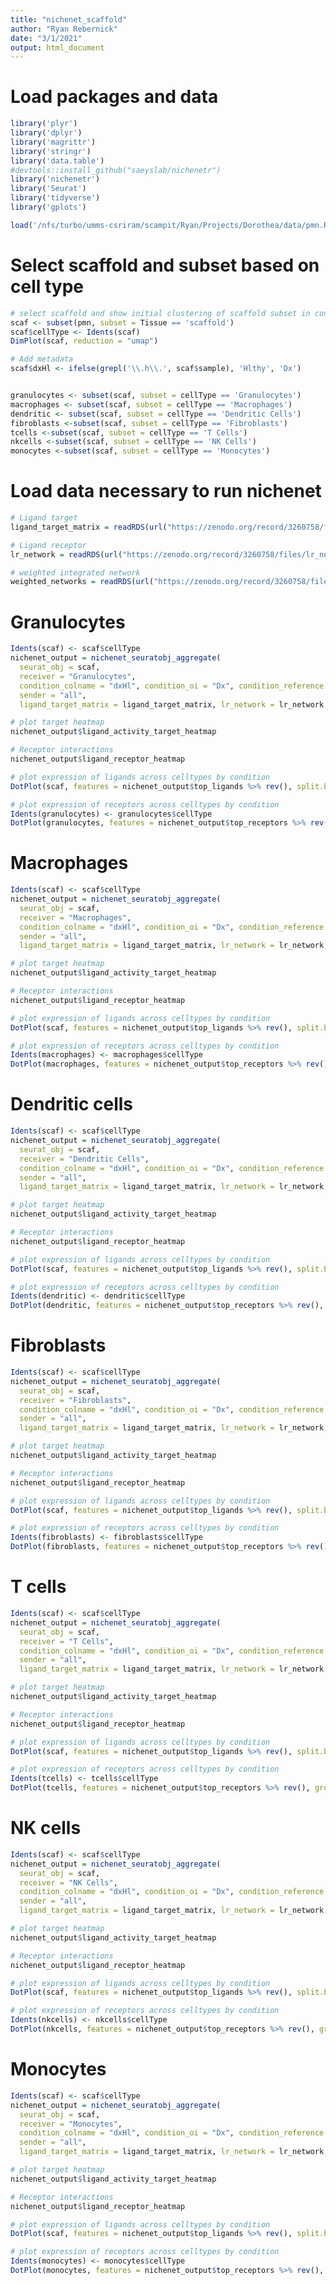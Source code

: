 ```yaml
---
title: "nichenet_scaffold"
author: "Ryan Rebernick"
date: "3/1/2021"
output: html_document
---
```


# Load packages and data
```r
library('plyr')
library('dplyr')
library('magrittr')
library('stringr')
library('data.table')
#devtools::install_github("saeyslab/nichenetr")
library('nichenetr')
library('Seurat')
library('tidyverse')
library('gplots')

load('/nfs/turbo/umms-csriram/scampit/Ryan/Projects/Dorothea/data/pmn.Robj')

```


# Select scaffold and subset based on cell type
```r

# select scaffold and show initial clustering of scaffold subset in context of all data
scaf <- subset(pmn, subset = Tissue == 'scaffold')
scaf$cellType <- Idents(scaf)
DimPlot(scaf, reduction = "umap")

# Add metadata
scaf$dxHl <- ifelse(grepl('\\.h\\.', scaf$sample), 'Hlthy', 'Dx')


granulocytes <- subset(scaf, subset = cellType == 'Granulocytes')
macrophages <- subset(scaf, subset = cellType == 'Macrophages')
dendritic <- subset(scaf, subset = cellType == 'Dendritic Cells')
fibroblasts <-subset(scaf, subset = cellType == 'Fibroblasts')
tcells <-subset(scaf, subset = cellType == 'T Cells')
nkcells <-subset(scaf, subset = cellType == 'NK Cells')
monocytes <-subset(scaf, subset = cellType == 'Monocytes')


```


# Load data necessary to run nichenet
```r
# Ligand target
ligand_target_matrix = readRDS(url("https://zenodo.org/record/3260758/files/ligand_target_matrix.rds"))

# Ligand receptor
lr_network = readRDS(url("https://zenodo.org/record/3260758/files/lr_network.rds"))

# weighted integrated network
weighted_networks = readRDS(url("https://zenodo.org/record/3260758/files/weighted_networks.rds"))


```

# Granulocytes
```r

Idents(scaf) <- scaf$cellType
nichenet_output = nichenet_seuratobj_aggregate(
  seurat_obj = scaf, 
  receiver = "Granulocytes", 
  condition_colname = "dxHl", condition_oi = "Dx", condition_reference = "Hlthy", 
  sender = "all", 
  ligand_target_matrix = ligand_target_matrix, lr_network = lr_network, weighted_networks = weighted_networks, organism = "mouse")

# plot target heatmap
nichenet_output$ligand_activity_target_heatmap

# Receptor interactions
nichenet_output$ligand_receptor_heatmap

# plot expression of ligands across celltypes by condition
DotPlot(scaf, features = nichenet_output$top_ligands %>% rev(), split.by = "dxHl", dot.min = .1) + RotatedAxis()

# plot expression of receptors across celltypes by condition
Idents(granulocytes) <- granulocytes$cellType
DotPlot(granulocytes, features = nichenet_output$top_receptors %>% rev(), group.by = "dxHl", dot.min = .1) + RotatedAxis()

```

# Macrophages
```r

Idents(scaf) <- scaf$cellType
nichenet_output = nichenet_seuratobj_aggregate(
  seurat_obj = scaf, 
  receiver = "Macrophages", 
  condition_colname = "dxHl", condition_oi = "Dx", condition_reference = "Hlthy", 
  sender = "all", 
  ligand_target_matrix = ligand_target_matrix, lr_network = lr_network, weighted_networks = weighted_networks, organism = "mouse")

# plot target heatmap
nichenet_output$ligand_activity_target_heatmap

# Receptor interactions
nichenet_output$ligand_receptor_heatmap

# plot expression of ligands across celltypes by condition
DotPlot(scaf, features = nichenet_output$top_ligands %>% rev(), split.by = "dxHl", dot.min = .1) + RotatedAxis()

# plot expression of receptors across celltypes by condition
Idents(macrophages) <- macrophages$cellType
DotPlot(macrophages, features = nichenet_output$top_receptors %>% rev(), group.by = "dxHl", dot.min = .1) + RotatedAxis()

```


# Dendritic cells   
```r

Idents(scaf) <- scaf$cellType
nichenet_output = nichenet_seuratobj_aggregate(
  seurat_obj = scaf, 
  receiver = "Dendritic Cells", 
  condition_colname = "dxHl", condition_oi = "Dx", condition_reference = "Hlthy", 
  sender = "all", 
  ligand_target_matrix = ligand_target_matrix, lr_network = lr_network, weighted_networks = weighted_networks, organism = "mouse")

# plot target heatmap
nichenet_output$ligand_activity_target_heatmap

# Receptor interactions
nichenet_output$ligand_receptor_heatmap

# plot expression of ligands across celltypes by condition
DotPlot(scaf, features = nichenet_output$top_ligands %>% rev(), split.by = "dxHl", dot.min = .1) + RotatedAxis()

# plot expression of receptors across celltypes by condition
Idents(dendritic) <- dendritic$cellType
DotPlot(dendritic, features = nichenet_output$top_receptors %>% rev(), group.by = "dxHl", dot.min = .1) + RotatedAxis()

```

# Fibroblasts  
```r

Idents(scaf) <- scaf$cellType
nichenet_output = nichenet_seuratobj_aggregate(
  seurat_obj = scaf, 
  receiver = "Fibroblasts", 
  condition_colname = "dxHl", condition_oi = "Dx", condition_reference = "Hlthy", 
  sender = "all", 
  ligand_target_matrix = ligand_target_matrix, lr_network = lr_network, weighted_networks = weighted_networks, organism = "mouse")

# plot target heatmap
nichenet_output$ligand_activity_target_heatmap

# Receptor interactions
nichenet_output$ligand_receptor_heatmap

# plot expression of ligands across celltypes by condition
DotPlot(scaf, features = nichenet_output$top_ligands %>% rev(), split.by = "dxHl", dot.min = .1) + RotatedAxis()

# plot expression of receptors across celltypes by condition
Idents(fibroblasts) <- fibroblasts$cellType
DotPlot(fibroblasts, features = nichenet_output$top_receptors %>% rev(), group.by = "dxHl", dot.min = .1) + RotatedAxis()

```

# T cells  
```r

Idents(scaf) <- scaf$cellType
nichenet_output = nichenet_seuratobj_aggregate(
  seurat_obj = scaf, 
  receiver = "T Cells", 
  condition_colname = "dxHl", condition_oi = "Dx", condition_reference = "Hlthy", 
  sender = "all", 
  ligand_target_matrix = ligand_target_matrix, lr_network = lr_network, weighted_networks = weighted_networks, organism = "mouse")

# plot target heatmap
nichenet_output$ligand_activity_target_heatmap

# Receptor interactions
nichenet_output$ligand_receptor_heatmap

# plot expression of ligands across celltypes by condition
DotPlot(scaf, features = nichenet_output$top_ligands %>% rev(), split.by = "dxHl", dot.min = .1) + RotatedAxis()

# plot expression of receptors across celltypes by condition
Idents(tcells) <- tcells$cellType
DotPlot(tcells, features = nichenet_output$top_receptors %>% rev(), group.by = "dxHl", dot.min = .1) + RotatedAxis()

```

# NK cells  
```r

Idents(scaf) <- scaf$cellType
nichenet_output = nichenet_seuratobj_aggregate(
  seurat_obj = scaf, 
  receiver = "NK Cells", 
  condition_colname = "dxHl", condition_oi = "Dx", condition_reference = "Hlthy", 
  sender = "all", 
  ligand_target_matrix = ligand_target_matrix, lr_network = lr_network, weighted_networks = weighted_networks, organism = "mouse")

# plot target heatmap
nichenet_output$ligand_activity_target_heatmap

# Receptor interactions
nichenet_output$ligand_receptor_heatmap

# plot expression of ligands across celltypes by condition
DotPlot(scaf, features = nichenet_output$top_ligands %>% rev(), split.by = "dxHl", dot.min = .1) + RotatedAxis()

# plot expression of receptors across celltypes by condition
Idents(nkcells) <- nkcells$cellType
DotPlot(nkcells, features = nichenet_output$top_receptors %>% rev(), group.by = "dxHl", dot.min = .1) + RotatedAxis()

```

# Monocytes  
```r

Idents(scaf) <- scaf$cellType
nichenet_output = nichenet_seuratobj_aggregate(
  seurat_obj = scaf, 
  receiver = "Monocytes", 
  condition_colname = "dxHl", condition_oi = "Dx", condition_reference = "Hlthy", 
  sender = "all", 
  ligand_target_matrix = ligand_target_matrix, lr_network = lr_network, weighted_networks = weighted_networks, organism = "mouse")

# plot target heatmap
nichenet_output$ligand_activity_target_heatmap

# Receptor interactions
nichenet_output$ligand_receptor_heatmap

# plot expression of ligands across celltypes by condition
DotPlot(scaf, features = nichenet_output$top_ligands %>% rev(), split.by = "dxHl", dot.min = .1) + RotatedAxis()

# plot expression of receptors across celltypes by condition
Idents(monocytes) <- monocytes$cellType
DotPlot(monocytes, features = nichenet_output$top_receptors %>% rev(), group.by = "dxHl", dot.min = .1) + RotatedAxis()

```

